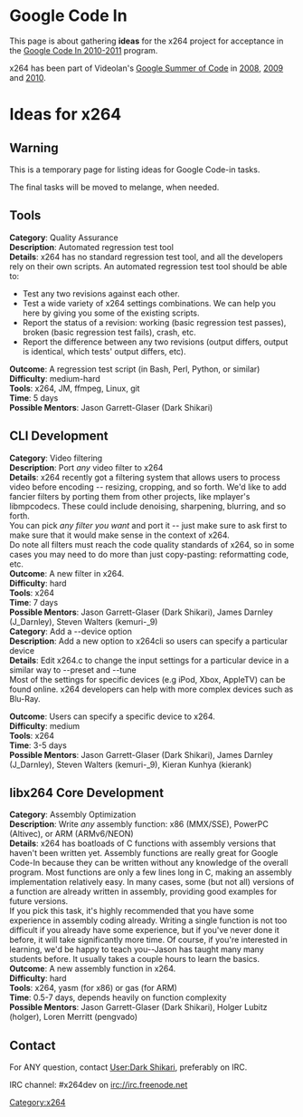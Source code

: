{{Lowercase}}
= Google Code In =

This page is about gathering '''ideas''' for the x264 project for acceptance in the [http://code.google.com/opensource/gci/2010-11/index.html Google Code In 2010-2011] program.

x264 has been part of Videolan's [http://code.google.com/soc/ Google Summer of Code] in [[SoC_2008|2008]], [[SoC_2009|2009]] and [[SoC_2010|2010]].

= Ideas for x264 =

== Warning ==
This is a temporary page for listing ideas for Google Code-in tasks. 

The final tasks will be moved to melange, when needed.

== Tools ==
'''Category''': Quality Assurance<br>
'''Description''': Automated regression test tool<br>
'''Details''': x264 has no standard regression test tool, and all the developers rely on their own scripts.  An automated regression test tool should be able to:

* Test any two revisions against each other.
* Test a wide variety of x264 settings combinations.  We can help you here by giving you some of the existing scripts.
* Report the status of a revision: working (basic regression test passes), broken (basic regression test fails), crash, etc.
*  Report the difference between any two revisions (output differs, output is identical, which tests' output differs, etc).

'''Outcome''': A regression test script (in Bash, Perl, Python, or similar)<br>
'''Difficulty''': medium-hard<br>
'''Tools''': x264, JM, ffmpeg, Linux, git<br>
'''Time''': 5 days<br>
'''Possible Mentors''': Jason Garrett-Glaser (Dark Shikari)<br>

== CLI Development ==

'''Category''': Video filtering<br>
'''Description''': Port ''any'' video filter to x264<br>
'''Details''': x264 recently got a filtering system that allows users to process video before encoding -- resizing, cropping, and so forth.  We'd like to add fancier filters by porting them from other projects, like mplayer's libmpcodecs.  These could include denoising, sharpening, blurring, and so forth.<br>

You can pick ''any filter you want'' and port it -- just make sure to ask first to make sure that it would make sense in the context of x264.<br>

Do note all filters must reach the code quality standards of x264, so in some cases you may need to do more than just copy-pasting: reformatting code, etc.<br>

'''Outcome''': A new filter in x264.<br>
'''Difficulty''': hard<br>
'''Tools''': x264<br>
'''Time''': 7 days<br>
'''Possible Mentors''': Jason Garrett-Glaser (Dark Shikari), James Darnley (J_Darnley), Steven Walters (kemuri-_9)<br>

'''Category''': Add a --device option<br>
'''Description''': Add a new option to x264cli so users can specify a particular device<br>
'''Details''': Edit x264.c to change the input settings for a particular device in a similar way to --preset and --tune<br>

Most of the settings for specific devices (e.g iPod, Xbox, AppleTV) can be found online. x264 developers can help with more complex devices such as Blu-Ray.

'''Outcome''': Users can specify a specific device to x264.<br>
'''Difficulty''': medium<br>
'''Tools''': x264<br>
'''Time''': 3-5 days<br>
'''Possible Mentors''': Jason Garrett-Glaser (Dark Shikari), James Darnley (J_Darnley), Steven Walters (kemuri-_9), Kieran Kunhya (kierank)<br>

== libx264 Core Development ==

'''Category''': Assembly Optimization<br>
'''Description''': Write ''any'' assembly function: x86 (MMX/SSE), PowerPC (Altivec), or ARM (ARMv6/NEON)<br>
'''Details''': x264 has boatloads of C functions with assembly versions that haven't been written yet.  Assembly functions are really great for Google Code-In because they can be written without any knowledge of the overall program.  Most functions are only a few lines long in C, making an assembly implementation relatively easy.  In many cases, some (but not all) versions of a function are already written in assembly, providing good examples for future versions.<br>

If you pick this task, it's highly recommended that you have some experience in assembly coding already.  Writing a single function is not too difficult if you already have some experience, but if you've never done it before, it will take significantly more time.  Of course, if you're interested in learning, we'd be happy to teach you--Jason has taught many many students before.  It usually takes a couple hours to learn the basics.<br>
'''Outcome''': A new assembly function in x264.<br>
'''Difficulty''': hard<br>
'''Tools''': x264, yasm (for x86) or gas (for ARM)<br>
'''Time''': 0.5-7 days, depends heavily on function complexity<br>
'''Possible Mentors''': Jason Garrett-Glaser (Dark Shikari), Holger Lubitz (holger), Loren Merritt (pengvado)<br>

== Contact ==
For ANY question, contact [[User:Dark Shikari]], preferably on IRC.

IRC channel: #x264dev on irc://irc.freenode.net

[[Category:x264]] {{GSoC}}